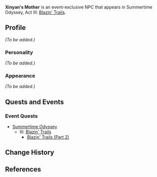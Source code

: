 {{Meta
<!-- Remove this template after adding the missing info -->
|missing_NPC_profile  = yes
}}
{{Character Infobox
|type             = Event NPC
|image            = NPC Xinyan's Mother.png
|region           = Golden Apple Archipelago
|title            = 
|spouse           = Xinyan's Father
|child            = Xinyan
}}
'''Xinyan's Mother''' is an event-exclusive NPC that appears in Summertime Odyssey, Act III: [[Blazin' Trails (Part 2)|Blazin' Trails]].

==Profile==
<!-- Detailed story/lore information goes here -->
''(To be added.)''

===Personality===
''(To be added.)''

===Appearance===
<!-- Keep appearance section short and concise. Limit to 2 paragraphs with 3-4 sentences each. -->
''(To be added.)''

==Quests and Events==
=== Event Quests ===
* [[Summertime Odyssey]]
** III: [[Blazin' Trails]]
*** [[Blazin' Trails (Part 2)]]
<!--
==Trivia==
==Other Languages==
-->
==Change History==
{{Change History|2.8}}

==References==
{{Reflist}}